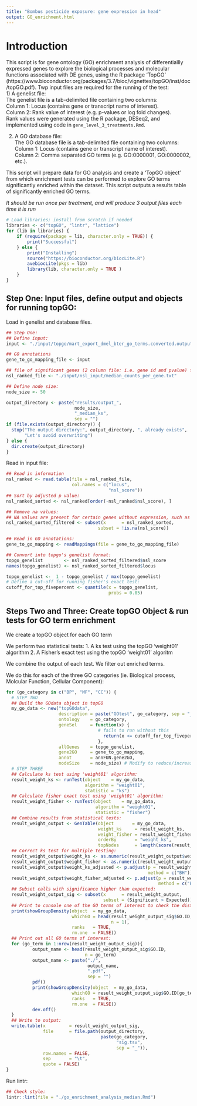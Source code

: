 ```yaml
---
title: "Bombus pesticide exposure: gene expression in head"
output: GO_enrichment.html
---
```


# Introduction 
This script is for gene ontology (GO) enrichment analysis of differentiallly expressed genes to explore the biological processes and molecular functions associated with DE genes, using the R package 'TopGO' (https://www.bioconductor.org/packages/3.7/bioc/vignettes/topGO/inst/doc/topGO.pdf).
Twp input files are required for the running of the test:  
1) A genelist file:  
The genelist file is a tab-delimited file containing two columns:  
Column 1: Locus (contains gene or transcript name of interest).  
Column 2: Rank value of interest (e.g. p-values or log fold changes).  
Rank values were generated using the R package, DESeq2, and implemented using code in ```gene_level_3_treatments.Rmd```.  

2) A GO database file:  
The GO database file is a tab-delimited file containing two columns:  
Column 1: Locus (contains gene or transcript name of interest).  
Column 2: Comma separated GO terms (e.g. GO:0000001, GO:0000002, etc.).  

This script will prepare data for GO analysis and create a 'TopGO object' from which enrichment tests can be performed to explore GO terms significantly enriched within the dataset. 
This script outputs a results table of significantly enriched GO terms.

*It should be run once per treatment, and will produce 3 output files each time it is run*

```r
# Load libraries; install from scratch if needed
libraries <- c("topGO", "lintr", "lattice")
for (lib in libraries) {
    if (require(package = lib, character.only = TRUE)) {
        print("Successful")
    } else {
        print("Installing")
        source("https://bioconductor.org/biocLite.R")
        avebiocLite(pkgs = lib)
        library(lib, character.only = TRUE )
    }
}
```

## Step One: Input files, define output and objects for running topGO: 
Load in genelist and database files.  

```r
## Step One:
## Define input:
input <- "./input/topgo/mart_export_dmel_bter_go_terms.converted.output.txt"

## GO annotations
gene_to_go_mapping_file <- input

## file of significant genes (2 column file: i.e. gene id and pvalue) file:
nsl_ranked_file <- "./input/nsl_input/median_counts_per_gene.txt"

## Define node size:
node_size <- 50

output_directory <- paste("results/output_",
                          node_size,
                          "_median_ks",
                          sep = "")
if (file.exists(output_directory)) {
  stop("The output directory:", output_directory, ", already exists",
       "Let's avoid overwriting")
} else {
  dir.create(output_directory)
}
```

Read in input file:

```r
## Read in information
nsl_ranked <- read.table(file = nsl_ranked_file,
                         col.names = c("locus",
                                       "nsl_score"))
## Sort by adjusted p value:
nsl_ranked_sorted <- nsl_ranked[order(-nsl_ranked$nsl_score), ]

## Remove na values:
## NA values are present for certain genes without expression, such as tRNAs:
nsl_ranked_sorted_filtered <- subset(x      = nsl_ranked_sorted,
                                   subset = !is.na(nsl_score))

## Read in GO annotations:  
gene_to_go_mapping <- readMappings(file = gene_to_go_mapping_file)

## Convert into topgo's genelist format:
topgo_genelist        <- nsl_ranked_sorted_filtered$nsl_score
names(topgo_genelist) <- nsl_ranked_sorted_filtered$locus

topgo_genelist <-  1 - topgo_genelist / max(topgo_genelist)
# Define a cut-off for running fisher's exact test:  
cutoff_for_top_fivepercent <- quantile(x = topgo_genelist,
                                       probs = 0.05)
```

## Steps Two and Three: Create topGO Object & run tests for GO term enrichment

We create a topGO object for each GO term

We perform two statistical tests:
1. A ks test using the topGO 'weight01' algorithm
2. A Fisher's exact test using the topGO 'weight01' algoritm

We combine the output of each test. 
We filter out enriched terms.

We do this for each of the three GO categories (ie. Biological process, Molcular Function, Cellular Component):

```r
for (go_category in c("BP", "MF", "CC")) {
  # STEP TWO
  ## Build the GOdata object in topGO
  my_go_data <- new("topGOdata",
                    description = paste("GOtest", go_category, sep = "_"),
                    ontology    = go_category,
                    geneSel     = function(x) {
                                   # fails to run without this
                                     return(x <= cutoff_for_top_fivepercent)
                                   },
                    allGenes    = topgo_genelist,
                    gene2GO     = gene_to_go_mapping,
                    annot       = annFUN.gene2GO,
                    nodeSize    = node_size) # Modify to reduce/increase stringency.
  # STEP THREE
  ## Calculate ks test using 'weight01' algorithm:
  result_weight_ks <- runTest(object    = my_go_data,
                              algorithm = "weight01",
                              statistic = "ks")
  ## Calculate fisher exact test using 'weight01' algorithm:
  result_weight_fisher <- runTest(object    = my_go_data,
                                  algorithm = "weight01",
                                  statistic = "fisher")
  ## Combine results from statistical tests:
  result_weight_output <- GenTable(object       = my_go_data,
                                   weight_ks     = result_weight_ks,
                                   weight_fisher = result_weight_fisher,
                                   orderBy       = "weight_ks",
                                   topNodes      = length(score(result_weight_ks)))
  ## Correct ks test for multiple testing:
  result_weight_output$weight_ks <- as.numeric(result_weight_output$weight_ks)
  result_weight_output$weight_fisher <- as.numeric(result_weight_output$weight_fisher)
  result_weight_output$weight_ks_adjusted <- p.adjust(p = result_weight_output$weight_ks,
                                                      method = c("BH"))
  result_weight_output$weight_fisher_adjusted <- p.adjust(p = result_weight_output$weight_fisher,
                                                          method = c("BH"))
  ## Subset calls with significance higher than expected:
  result_weight_output_sig <- subset(x      = result_weight_output,
                                     subset = (Significant > Expected))
  ## Print to console one of the GO terms of interest to check the distribution of that GO term across ranked genes:
  print(showGroupDensity(object  = my_go_data,
                         whichGO = head(result_weight_output_sig$GO.ID,
                                        n = 1),
                         ranks   = TRUE,
                         rm.one  = FALSE))
  ## Print out all GO terms of interest:
  for (go_term in 1:nrow(result_weight_output_sig)){
          output_name <- head(result_weight_output_sig$GO.ID,
                              n = go_term)
          output_name <- paste("./",
                               output_name,
                               ".pdf",
                               sep = "")
          pdf()
          print(showGroupDensity(object  = my_go_data,
                         whichGO = result_weight_output_sig$GO.ID[go_term],
                         ranks   = TRUE,
                         rm.one  = FALSE))
          dev.off()
  }
  ## Write to output:
  write.table(x         = result_weight_output_sig,
              file      = file.path(output_directory,
                                    paste(go_category,
                                          "sig.tsv",
                                          sep = "_")),
              row.names = FALSE,
              sep       = "\t",
              quote = FALSE)
}
```

Run lintr:

```r
## Check style:
lintr::lint(file = "./go_enrichment_analysis_median.Rmd")
```
